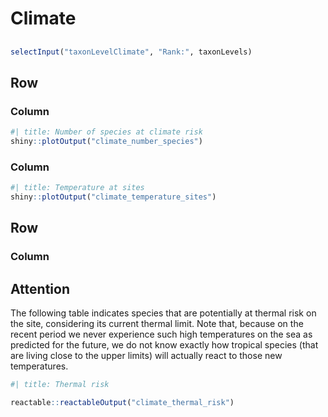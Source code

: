 <!-- Orientation can be either columns or rows; each level 2 header becomes a card-->
# Climate {orientation="rows" scrolling="true"}

## {.toolbar}

```r
selectInput("taxonLevelClimate", "Rank:", taxonLevels)
```

## Row {height="350px"}

### Column

```r
#| title: Number of species at climate risk
shiny::plotOutput("climate_number_species")
```

### Column

```r
#| title: Temperature at sites
shiny::plotOutput("climate_temperature_sites")
```

## Row

### Column

::: {.callout-warning}
## Attention
The following table indicates species that are potentially at thermal risk on the site, considering its current thermal limit. Note that, because on the recent period we never experience such high temperatures on the sea as predicted for the future, we do not know exactly how tropical species (that are living close to the upper limits) will actually react to those new temperatures.
:::

```r
#| title: Thermal risk

reactable::reactableOutput("climate_thermal_risk")
```